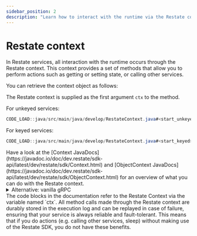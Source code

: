 ```yaml
---
sidebar_position: 2
description: "Learn how to interact with the runtime via the Restate context."
---
```



# Restate context

In Restate services, all interaction with the runtime occurs through the Restate context.
This context provides a set of methods that allow you to perform actions such as getting or setting state, or
calling other services.

You can retrieve the context object as follows:

The Restate context is supplied as the first argument `ctx` to the method.

For unkeyed services:

```java
CODE_LOAD::java/src/main/java/develop/RestateContext.java#<start_unkeyed>-<end_unkeyed>
```

For keyed services:

```java
CODE_LOAD::java/src/main/java/develop/RestateContext.java#<start_keyed>-<end_keyed>
```

<Admonition type="note">
Have a look at the [Context JavaDocs](https://javadoc.io/doc/dev.restate/sdk-api/latest/dev/restate/sdk/Context.html) and [ObjectContext JavaDocs](https://javadoc.io/doc/dev.restate/sdk-api/latest/dev/restate/sdk/ObjectContext.html) for an overview of what you can do with the Restate context.
</Admonition>

<details>
<summary>Alternative: vanilla gRPC</summary>

If you do not use Restate's generated protobuf code, you can access the restate context as follows.

For unkeyed services:

```java
CODE_LOAD::java/src/main/java/develop/RestateContext.java#<start_grpc_unkeyed>-<end_grpc_unkeyed>
```

For keyed services:

```java
CODE_LOAD::java/src/main/java/develop/RestateContext.java#<start_grpc_keyed>-<end_grpc_keyed>
```

</details>

<Admonition type="info">
The code blocks in the documentation refer to the Restate Context via the variable named `ctx`.
</Admonition>

<Admonition type="info">
All method calls made through the Restate context are durably stored in the execution log
and can be replayed in case of failure, ensuring that your service is always reliable and fault-tolerant.
This means that if you do actions (e.g. calling other services, sleep) without making use of the Restate SDK,
you do not have these benefits.
</Admonition>